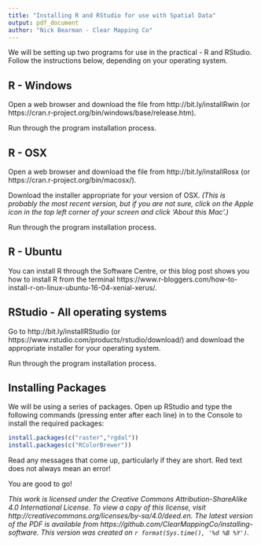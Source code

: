 ```yaml
---
title: "Installing R and RStudio for use with Spatial Data"
output: pdf_document
author: "Nick Bearman - Clear Mapping Co"
---
```


We will be setting up two programs for use in the practical - R and RStudio. Follow the instructions below, depending on your operating system.

## R - Windows 

Open a web browser and download the file from http://bit.ly/installRwin (or https://cran.r-project.org/bin/windows/base/release.htm). 

Run through the program installation process.

## R - OSX

Open a web browser and download the file from http://bit.ly/installRosx (or https://cran.r-project.org/bin/macosx/). 

Download the installer appropriate for your version of OSX. *(This is probably the most recent version, but if you are not sure, click on the Apple icon in the top left corner of your screen and click 'About this Mac'.)*

Run through the program installation process.

## R - Ubuntu

You can install R through the Software Centre, or this blog post shows you how to install R from the terminal https://www.r-bloggers.com/how-to-install-r-on-linux-ubuntu-16-04-xenial-xerus/. 

## RStudio - All operating systems

Go to http://bit.ly/installRStudio (or https://www.rstudio.com/products/rstudio/download/) and download the appropriate installer for your operating system. 

Run through the program installation process. 

## Installing Packages

We will be using a series of packages. Open up RStudio and type the following commands (pressing enter after each line) in to the Console to install the required packages:

```r
install.packages(c("raster","rgdal"))
install.packages(c("RColorBrewer"))
```

Read any messages that come up, particularly if they are short. Red text does not always mean an error!

You are good to go!

*This work is licensed under the Creative Commons Attribution-ShareAlike 4.0 International License. To view a copy of this license, visit http://creativecommons.org/licenses/by-sa/4.0/deed.en. The latest version of the PDF is available from https://github.com/ClearMappingCo/installing-software. This version was created on `r format(Sys.time(), '%d %B %Y')`.*
